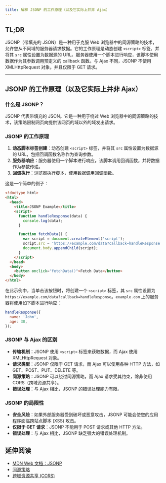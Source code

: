 ```yaml
---
title: 解释 JSONP 的工作原理（以及它实际上并非 Ajax）
---
```


## TL;DR

JSONP（带填充的 JSON）是一种用于克服 Web 浏览器中的同源策略的技术，允许您从不同域的服务器请求数据。它的工作原理是动态创建 `<script>` 标签，并将其 `src` 属性设置为数据源的 URL。服务器使用一个脚本进行响应，该脚本使用数据作为其参数调用预定义的 callback 函数。与 Ajax 不同，JSONP 不使用 XMLHttpRequest 对象，并且仅限于 GET 请求。

***

## JSONP 的工作原理（以及它实际上并非 Ajax）

### 什么是 JSONP？

JSONP 代表带填充的 JSON。它是一种用于绕过 Web 浏览器中的同源策略的技术，该策略限制网页向提供该网页的域以外的域发出请求。

### JSONP 的工作原理

1. **动态脚本标签创建**：动态创建 `<script>` 标签，并将其 `src` 属性设置为数据源的 URL，包括回调函数名称作为查询参数。
2. **服务器响应**：服务器使用一个脚本进行响应，该脚本调用回调函数，并将数据作为参数传递。
3. **回调执行**：浏览器执行脚本，使用数据调用回调函数。

这是一个简单的例子：

```html
<!doctype html>
<html>
  <head>
    <title>JSONP Example</title>
    <script>
      function handleResponse(data) {
        console.log(data);
      }

      function fetchData() {
        var script = document.createElement('script');
        script.src = 'https://example.com/data?callback=handleResponse';
        document.body.appendChild(script);
      }
    </script>
  </head>
  <body>
    <button onclick="fetchData()">Fetch Data</button>
  </body>
</html>
```

在此示例中，当单击该按钮时，将创建一个 `<script>` 标签，其 `src` 属性设置为 `https://example.com/data?callback=handleResponse`。`example.com` 上的服务器将使用如下脚本进行响应：

```javascript
handleResponse({
  name: 'John',
  age: 30,
});
```

### JSONP 与 Ajax 的区别

* **传输机制**：JSONP 使用 `<script>` 标签来获取数据，而 Ajax 使用 XMLHttpRequest 对象。
* **请求类型**：JSONP 仅限于 GET 请求，而 Ajax 可以使用各种 HTTP 方法，如 GET、POST、PUT、DELETE 等。
* **同源策略**：JSONP 可以绕过同源策略，而 Ajax 请求受其约束，除非使用 CORS（跨域资源共享）。
* **错误处理**：与 Ajax 相比，JSONP 的错误处理能力有限。

### JSONP 的局限性

* **安全风险**：如果外部服务器受到破坏或恶意攻击，JSONP 可能会使您的应用程序面临跨站点脚本 (XSS) 攻击。
* **仅限于 GET 请求**：JSONP 不能用于 POST 请求或其他 HTTP 方法。
* **错误处理**：与 Ajax 相比，JSONP 缺乏强大的错误处理机制。

## 延伸阅读

* [MDN Web 文档：JSONP](https://developer.mozilla.org/en-US/docs/Web/HTTP/Methods/JSONP)
* [同源策略](https://developer.mozilla.org/en-US/docs/Web/Security/Same-origin_policy)
* [跨域资源共享 (CORS)](https://developer.mozilla.org/en-US/docs/Web/HTTP/CORS)
